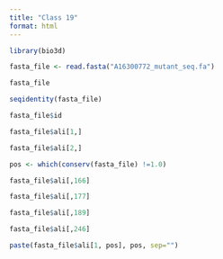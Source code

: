 ```yaml
---
title: "Class 19"
format: html
---
```


```r
library(bio3d)

fasta_file <- read.fasta("A16300772_mutant_seq.fa")
```

```r
fasta_file
```


```r
seqidentity(fasta_file)
```
```r
fasta_file$id
```

```r
fasta_file$ali[1,]
```

```r
fasta_file$ali[2,]
```

```r
pos <- which(conserv(fasta_file) !=1.0)
```

```r
fasta_file$ali[,166]

fasta_file$ali[,177]

fasta_file$ali[,189]

fasta_file$ali[,246]
```
```r
paste(fasta_file$ali[1, pos], pos, sep="")
```

